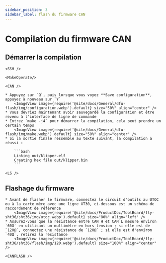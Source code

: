 ```yaml
---
sidebar_position: 3
sidebar_label: flash du firmware CAN
---
```




# Compilation du firmware CAN

## Démarrer la compilation

    <SSH />

    <MakeOperate/>

    <CAN />

    * Appuyez sur `Q`, puis lorsque vous voyez **Save configuration**, appuyez à nouveau sur `Y`
        <ImageView image={require('@site/docs/General/dfu-flash/img/configuration.webp').default} size="50%" align="center" />
    * Vous devriez maintenant avoir sauvegardé la configuration et être revenu à l'interface de ligne de commande
    * Entrez `make -j4` pour démarrer la compilation, cela peut prendre un certain temps
        <ImageView image={require('@site/docs/General/dfu-flash/img/make.webp').default} size="50%" align="center" />
    * Si la sortie finale ressemble au texte suivant, la compilation a réussi :

        ```bash
        Linking out/klipper.elf
        Creating hex file out/klipper.bin
        ```

    <LS />


## Flashage du firmware

    * Avant de flasher le firmware, connectez le circuit d'outils au UTOC ou à la carte mère avec une ligne XT30, ci-dessous est un schéma de raccordement de référence
        <ImageView image={require('@site/docs/ProductDoc/ToolBoard/fly-sht36/sht36/img/utoc.webp').default} size="80%" align="left" />
    * Assurez-vous que la résistance entre CAN H et CAN L mesure environ `60Ω` en utilisant un multimètre en hors tension ; si elle est de `120Ω`, connectez une résistance de `120Ω` ; si elle est d'environ `40Ω`, retirez la résistance
        <ImageView image={require('@site/docs/ProductDoc/ToolBoard/fly-sht36/sht36/flash/img/120.webp').default} size="100%" align="center" />

    <CANFLASH />

